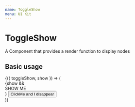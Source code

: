 ```yaml
---
name: ToggleShow
menu: UI Kit
---
```



# ToggleShow
A Component that provides a render function to display nodes

## Basic usage
<Playground>
  <ToggleShow>
    {({ toggleShow, show }) => (
      <div>
        {show && <div>SHOW ME</div>}
        <button onClick={toggleShow}>ClickMe and I disappear</button>
      </div>
    )}
  </ToggleShow>
</Playground>
